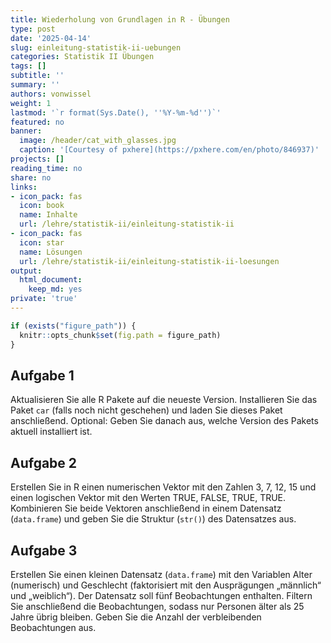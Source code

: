 ```yaml
---
title: Wiederholung von Grundlagen in R - Übungen
type: post
date: '2025-04-14'
slug: einleitung-statistik-ii-uebungen
categories: Statistik II Übungen
tags: []
subtitle: ''
summary: ''
authors: vonwissel
weight: 1
lastmod: '`r format(Sys.Date(), ''%Y-%m-%d'')`'
featured: no
banner:
  image: /header/cat_with_glasses.jpg
  caption: '[Courtesy of pxhere](https://pxhere.com/en/photo/846937)'
projects: []
reading_time: no
share: no
links:
- icon_pack: fas
  icon: book
  name: Inhalte
  url: /lehre/statistik-ii/einleitung-statistik-ii
- icon_pack: fas
  icon: star
  name: Lösungen
  url: /lehre/statistik-ii/einleitung-statistik-ii-loesungen
output:
  html_document:
    keep_md: yes
private: 'true'
---
```


```r
if (exists("figure_path")) {
  knitr::opts_chunk$set(fig.path = figure_path)
}
```

## Aufgabe 1

Aktualisieren Sie alle R Pakete auf die neueste Version. Installieren Sie das Paket `car` (falls noch nicht geschehen) und laden Sie dieses Paket anschließend. Optional: Geben Sie danach aus, welche Version des Pakets aktuell installiert ist.

## Aufgabe 2

Erstellen Sie in R einen numerischen Vektor mit den Zahlen 3, 7, 12, 15 und einen logischen Vektor mit den Werten TRUE, FALSE, TRUE, TRUE. Kombinieren Sie beide Vektoren anschließend in einem Datensatz (`data.frame`) und geben Sie die Struktur (`str()`) des Datensatzes aus.

## Aufgabe 3

Erstellen Sie einen kleinen Datensatz (`data.frame`) mit den Variablen Alter (numerisch) und Geschlecht (faktorisiert mit den Ausprägungen „männlich“ und „weiblich“). Der Datensatz soll fünf Beobachtungen enthalten. Filtern Sie anschließend die Beobachtungen, sodass nur Personen älter als 25 Jahre übrig bleiben. Geben Sie die Anzahl der verbleibenden Beobachtungen aus.
